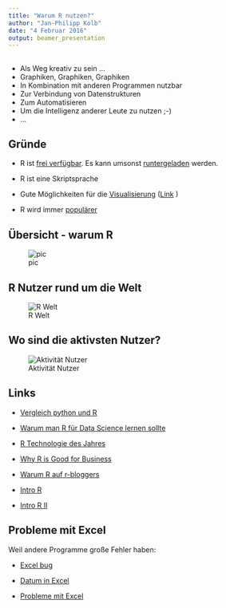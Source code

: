 ```yaml
---
title: "Warum R nutzen?"
author: "Jan-Philipp Kolb"
date: "4 Februar 2016"
output: beamer_presentation
---
```


## 

- Als Weg kreativ zu sein ...
- Graphiken, Graphiken, Graphiken
- In Kombination mit anderen Programmen nutzbar
- Zur Verbindung von Datenstrukturen
- Zum Automatisieren
- Um die Intelligenz anderer Leute zu nutzen ;-)
- ...


## Gründe

- R ist [frei verfügbar](http://www.inside-r.org/why-use-r). Es kann umsonst [runtergeladen](http://mirrors.softliste.de/cran/) werden.

- R ist eine Skriptsprache 
- Gute Möglichkeiten für die [Visualisierung](http://research.stowers-institute.org/efg/R/) ([Link](http://www.sr.bham.ac.uk/~ajrs/R/r-gallery.html) )

- R wird immer [populärer](https://twitter.com/josiahjdavis/status/559778930476220418)

## Übersicht - warum R

![pic](http://d287f0h5fel5hu.cloudfront.net/blog/wp-content/uploads/2013/06/bar-learn-r-img11.png)

## R Nutzer rund um die Welt

![R Welt](http://revolution-computing.typepad.com/.a/6a010534b1db25970b0191035099d8970c-pi)

## Wo sind die aktivsten Nutzer?

![Aktivität Nutzer](http://spatial.ly/wp-content/uploads/2013/06/r_activity.png)


## Links

- [Vergleich python und R](http://www.dataschool.io/python-or-r-for-data-science/)

- [Warum man R für Data Science lernen sollte](http://www.r-bloggers.com/why-you-should-learn-r-first-for-data-science/)

- [R Technologie des Jahres](http://www.r-bloggers.com/rstudio-infoworld-2015-technology-of-the-year-award-recipient/)

- [Why R is Good for Business](http://www.fastcolabs.com/3030063/why-the-r-programming-language-is-good-for-business) 

- [Warum R auf r-bloggers](http://www.r-bloggers.com/why-use-r/)

- [Intro R](http://www.ats.ucla.edu/stat/r/seminars/intro.htm)

- [Intro R II](http://www.ats.ucla.edu/stat/r/sk/)

## Probleme mit Excel

Weil andere Programme große Fehler haben:

- [Excel bug](http://blog.revolutionanalytics.com/2013/02/did-an-excel-error-bring-down-the-london-whale.html)

- [Datum in Excel](https://coffeehouse.dataone.org/2014/04/09/abandon-all-hope-ye-who-enter-dates-in-excel/)

- [Probleme mit Excel](http://www.biomedcentral.com/1471-2105/5/80)

